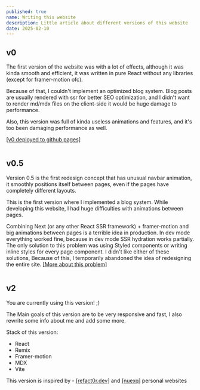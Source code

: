 ```yaml
---
published: true
name: Writing this website
description: Little article about different versions of this website
date: 2025-02-10
---
```



## v0

The first version of the website was with a lot of effects,
although it was kinda smooth and efficient, it was written
in pure React without any libraries (except for framer-motion ofc).

Because of that, I couldn't implement an optimized blog system.
Blog posts are usually rendered with ssr for better SEO optimization, and I didn't want to render md/mdx files on the
client-side it would
be huge damage to performance.

Also, this version was full of kinda useless animations and features, and it's too been damaging performance as well.

[[v0 deployed to github pages]](https://terminaate.github.io/old-personal-site)

<img src="https://i.imgur.com/Nwu9PkH.png" alt=""/>

## v0.5

Version 0.5 is the first redesign concept that has unusual navbar animation,
it smoothly positions itself between pages, even if the pages have completely
different layouts.

This is the first version where I implemented a blog system.
While developing this website, I had huge difficulties with animations between pages.

Combining Next (or any other React SSR framework) + framer-motion and big
animations between pages is a terrible idea in production.
In dev mode everything worked fine, because in dev mode SSR hydration works partially.
The only solution to this problem was using Styled components or writing inline styles for every page component.
I didn't like either of these solutions, Because of this, I temporarily abandoned the idea of redesigning the entire
site. [[More about this problem]](https://rick-moore.medium.com/solution-css-styles-are-removed-too-early-on-page-transitions-with-framer-motion-55d40e6652e)

<img src="https://i.imgur.com/KDaXmPz.png" alt="" />

## v2

You are currently using this version! ;)

The Main goals of this version are to be very responsive and fast, I also rewrite some info about me and add some
more.

Stack of this version:

- <SiReact /> React
- <SiRemix /> Remix
- <TbBrandFramerMotion /> Framer-motion
- <SiMdx /> MDX
- <SiVite /> Vite

This version is inspired by - [[refact0r.dev]](https://refact0r.dev) and [[nuexq]](https://nuexq.vercel.app/) personal
websites

